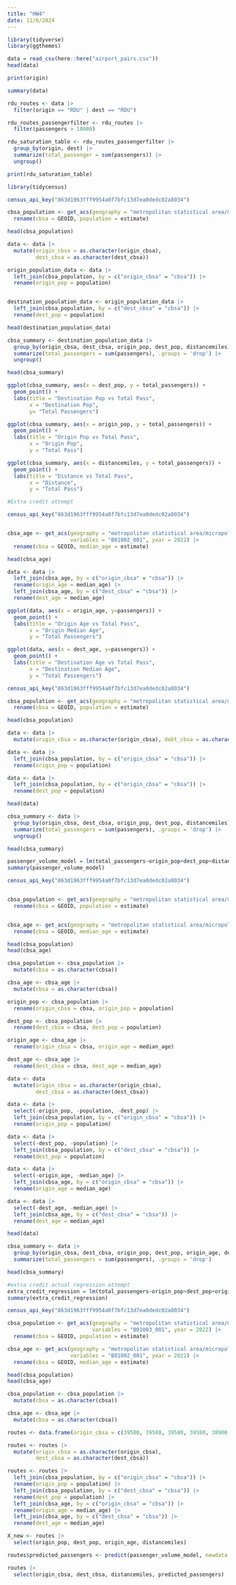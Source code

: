 ```yaml
---
title: "HW4"
date: 11/6/2024
---
```


```r
library(tidyverse)
library(ggthemes)

```

```r
data = read_csv(here::here("airport_pairs.csv"))
head(data)

```

```r
print(origin)
```

```r
summary(data)
```

```r
rdu_routes <- data |>
  filter(origin == "RDU" | dest == "RDU")
```

```r
rdu_routes_passengerfilter <- rdu_routes |>
  filter(passengers > 10000)
```

```r
rdu_saturation_table <- rdu_routes_passengerfilter |>
  group_by(origin, dest) |>
  summarize(total_passenger = sum(passengers)) |>
  ungroup()
```

```r
print(rdu_saturation_table)
```

```r
library(tidycensus)
```

```r
census_api_key("863d1963fff9954a0f7bfc13d7ea0dedc02a8034")
```

```r
cbsa_population <- get_acs(geography = "metropolitan statistical area/micropolitan statistical area", variables = "B01003_001", year = 2022) |>
  rename(cbsa = GEOID, population = estimate)

head(cbsa_population)

```

```r

data <- data |>
  mutate(origin_cbsa = as.character(origin_cbsa),
         dest_cbsa = as.character(dest_cbsa))

origin_population_data <- data |>
  left_join(cbsa_population, by = c("origin_cbsa" = "cbsa")) |>
  rename(origin_pop = population)


destination_population_data <- origin_population_data |>
  left_join(cbsa_population, by = c("dest_cbsa" = "cbsa")) |>
  rename(dest_pop = population)

head(destination_population_data)

```

```r
cbsa_summary <- destination_population_data |>
  group_by(origin_cbsa, dest_cbsa, origin_pop, dest_pop, distancemiles) |>
  summarize(total_passengers = sum(passengers), .groups = 'drop') |>
  ungroup()

head(cbsa_summary)
```

```r
ggplot(cbsa_summary, aes(x = dest_pop, y = total_passengers)) +
  geom_point() +
  labs(title = "Destination Pop vs Total Pass",
       x = "Destination Pop",
       y= "Total Passengers")
```

```r
ggplot(cbsa_summary, aes(x = origin_pop, y = total_passengers)) +
  geom_point() +
  labs(title = "Origin Pop vs Total Pass",
       x = "Origin Pop",
       y = "Total Pass")
```

```r
ggplot(cbsa_summary, aes(x = distancemiles, y = total_passengers)) +
  geom_point() +
  labs(title = "Distance vs Total Pass",
       x = "Distance",
       y = "Total Pass")
```

```r
#Extra credit attempt

census_api_key("863d1963fff9954a0f7bfc13d7ea0dedc02a8034")


cbsa_age <- get_acs(geography = "metropolitan statistical area/micropolitan statistical area", 
                    variables = "B01002_001", year = 2022) |>
  rename(cbsa = GEOID, median_age = estimate)

head(cbsa_age)

```

```r
data <- data |>
  left_join(cbsa_age, by = c("origin_cbsa" = "cbsa")) |>
  rename(origin_age = median_age) |>
  left_join(cbsa_age, by = c("dest_cbsa" = "cbsa")) |>
  rename(dest_age = median_age)
```

```r
ggplot(data, aes(x = origin_age, y=passengers)) +
  geom_point() +
  labs(title = "Origin Age vs Total Pass",
       x = "Origin Median Age",
       y = "Total Passengers")
```

```r
ggplot(data, aes(x = dest_age, y=passengers)) +
  geom_point() +
  labs(title = "Destination Age vs Total Pass",
       x = "Destination Median Age",
       y = "Total Passengers")
```

```r
census_api_key("863d1963fff9954a0f7bfc13d7ea0dedc02a8034")

cbsa_population <- get_acs(geography = "metropolitan statistical area/micropolitan statistical area", variables = "B01003_001", year = 2022) |>
  rename(cbsa = GEOID, population = estimate)

head(cbsa_population)
```

```r
data <- data |>
  mutate(origin_cbsa = as.character(origin_cbsa), debt_cbsa = as.character(dest_cbsa))
```

```r
data <- data |>
  left_join(cbsa_population, by = c("origin_cbsa" = "cbsa")) |>
  rename(origin_pop = population)
```

```r
data <- data |> 
  left_join(cbsa_population, by = c("origin_cbsa" = "cbsa")) |>
  rename(dest_pop = population)

head(data)
```

```r
cbsa_summary <- data |>
  group_by(origin_cbsa, dest_cbsa, origin_pop, dest_pop, distancemiles) |>
  summarize(total_passengers = sum(passengers), .groups = 'drop') |>
  ungroup()

head(cbsa_summary)
```

```r
passenger_volume_model = lm(total_passengers~origin_pop+dest_pop+distancemiles, data = cbsa_summary)
summary(passenger_volume_model)
```

```r
census_api_key("863d1963fff9954a0f7bfc13d7ea0dedc02a8034")


cbsa_population <- get_acs(geography = "metropolitan statistical area/micropolitan statistical area", variables = "B01003_001", year = 2022) |>
  rename(cbsa = GEOID, population = estimate)


cbsa_age <- get_acs(geography = "metropolitan statistical area/micropolitan statistical area", variables = "B01002_001", year = 2022) |>
  rename(cbsa = GEOID, median_age = estimate)

head(cbsa_population)
head(cbsa_age)
```

```r
cbsa_population <- cbsa_population |>
  mutate(cbsa = as.character(cbsa))

cbsa_age <- cbsa_age |>
  mutate(cbsa = as.character(cbsa))
```

```r
origin_pop <- cbsa_population |>
  rename(origin_cbsa = cbsa, origin_pop = population)

dest_pop <- cbsa_population |>
  rename(dest_cbsa = cbsa, dest_pop = population)

origin_age <- cbsa_age |>
  rename(origin_cbsa = cbsa, origin_age = median_age)

dest_age <- cbsa_age |>
  rename(dest_cbsa = cbsa, dest_age = median_age)
```

```r
data <- data
  mutate(origin_cbsa = as.character(origin_cbsa),
         dest_cbsa = as.character(dest_cbsa))

data <- data |>
  select(-origin_pop, -population, -dest_pop) |>
  left_join(cbsa_population, by = c("origin_cbsa" = "cbsa")) |>
  rename(origin_pop = population)

data <- data |>
  select(-dest_pop, -population) |>
  left_join(cbsa_population, by = c("dest_cbsa" = "cbsa")) |>
  rename(dest_pop = population)

data <- data |>
  select(-origin_age, -median_age) |>
  left_join(cbsa_age, by = c("origin_cbsa" = "cbsa")) |>
  rename(origin_age = median_age)

data <- data |>
  select(-dest_age, -median_age) |>
  left_join(cbsa_age, by = c("dest_cbsa" = "cbsa")) |>
  rename(dest_age = median_age)

head(data)


```

```r
cbsa_summary <- data |>
  group_by(origin_cbsa, dest_cbsa, origin_pop, dest_pop, origin_age, dest_age, distancemiles) |>
  summarize(total_passengers = sum(passengers), .groups = 'drop')

head(cbsa_summary)
```

```r
#extra credit actual regression attempt
extra_credit_regression = lm(total_passengers~origin_pop+dest_pop+origin_age+dest_age+distancemiles, data = cbsa_summary)
summary(extra_credit_regression)

```

```r
census_api_key("863d1963fff9954a0f7bfc13d7ea0dedc02a8034")

cbsa_population <- get_acs(geography = "metropolitan statistical area/micropolitan statistical area", 
                           variables = "B01003_001", year = 2022) |>
  rename(cbsa = GEOID, population = estimate)

cbsa_age <- get_acs(geography = "metropolitan statistical area/micropolitan statistical area", 
                    variables = "B01002_001", year = 2022) |>
  rename(cbsa = GEOID, median_age = estimate)

head(cbsa_population)
head(cbsa_age)
```

```r
cbsa_population <- cbsa_population |>
  mutate(cbsa = as.character(cbsa))

cbsa_age <- cbsa_age |>
  mutate(cbsa = as.character(cbsa))
```

```r
routes <- data.frame(origin_cbsa = c(39580, 39580, 39580, 39580, 38900, 21340, 45220, 40900), dest_cbsa = c(38900, 21340, 45220, 40900, 39580, 39580, 39580, 39580), distancemiles = c(2363, 1606, 496, 2345, 2363, 1606, 496, 2345))

routes <- routes |>
  mutate(origin_cbsa = as.character(origin_cbsa),
         dest_cbsa = as.character(dest_cbsa))
```

```r
routes <- routes |>
  left_join(cbsa_population, by = c("origin_cbsa" = "cbsa")) |>
  rename(origin_pop = population) |>
  left_join(cbsa_population, by = c("dest_cbsa" = "cbsa")) |>
  rename(dest_pop = population) |>
  left_join(cbsa_age, by = c("origin_cbsa" = "cbsa")) |>
  rename(origin_age = median_age) |>
  left_join(cbsa_age, by = c("dest_cbsa" = "cbsa")) |>
  rename(dest_age = median_age)
```

```r
X_new <- routes |>
  select(origin_pop, dest_pop, origin_age, distancemiles)
```

```r
routes$predicted_passengers <- predict(passenger_volume_model, newdata = X_new)
```

```r
routes |>
  select(origin_cbsa, dest_cbsa, distancemiles, predicted_passengers)
```
